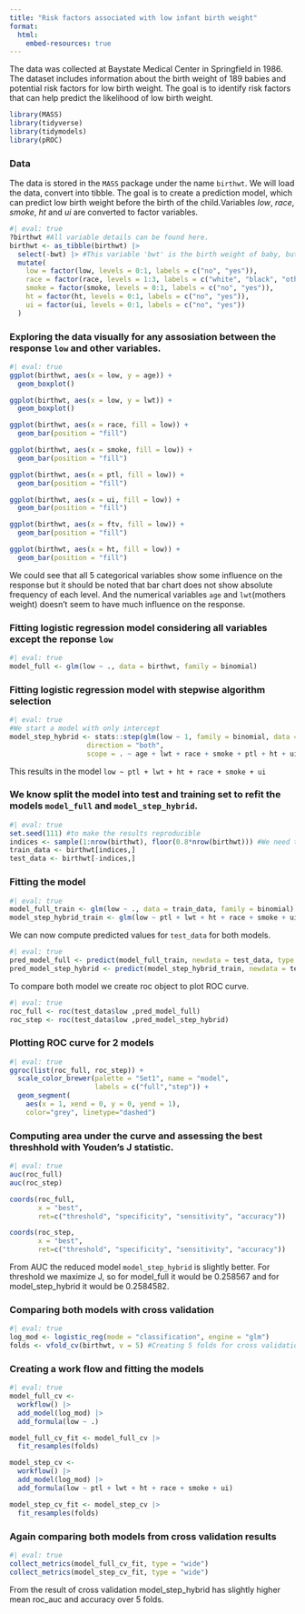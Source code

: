 ```yaml
---
title: "Risk factors associated with low infant birth weight"
format: 
  html:
    embed-resources: true
---
```


The data was collected at Baystate Medical Center in Springfield in 1986. The dataset includes information about the birth weight of 189 babies and potential risk factors for low birth weight. The goal is to identify risk factors that can help predict the likelihood of low birth weight.

```r
library(MASS)
library(tidyverse)
library(tidymodels)
library(pROC)
```

### Data

The data is stored in the `MASS` package under the name `birthwt`. We will load the data, convert into tibble. The goal is to create a prediction model, which can predict low birth weight before the birth of the child.Variables *low*, *race*, *smoke*, *ht* and *ui* are converted to factor variables.

```r
#| eval: true
?birthwt #All variable details can be found here.
birthwt <- as_tibble(birthwt) |>
  select(-bwt) |> #This variable 'bwt' is the birth weight of baby, but we want to predict low birth weight before the birth of the child.
  mutate(
    low = factor(low, levels = 0:1, labels = c("no", "yes")),
    race = factor(race, levels = 1:3, labels = c("white", "black", "other")),
    smoke = factor(smoke, levels = 0:1, labels = c("no", "yes")),
    ht = factor(ht, levels = 0:1, labels = c("no", "yes")),
    ui = factor(ui, levels = 0:1, labels = c("no", "yes"))
  )

```

### Exploring the data visually for any assosiation between the response `low` and other variables.

```r
#| eval: true
ggplot(birthwt, aes(x = low, y = age)) + 
  geom_boxplot()

ggplot(birthwt, aes(x = low, y = lwt)) + 
  geom_boxplot()

ggplot(birthwt, aes(x = race, fill = low)) + 
  geom_bar(position = "fill")

ggplot(birthwt, aes(x = smoke, fill = low)) + 
  geom_bar(position = "fill")

ggplot(birthwt, aes(x = ptl, fill = low)) + 
  geom_bar(position = "fill")

ggplot(birthwt, aes(x = ui, fill = low)) + 
  geom_bar(position = "fill")

ggplot(birthwt, aes(x = ftv, fill = low)) + 
  geom_bar(position = "fill")

ggplot(birthwt, aes(x = ht, fill = low)) + 
  geom_bar(position = "fill")
```

We could see that all 5 categorical variables show some influence on the response but it should be noted that bar chart does not show absolute frequency of each level. And the numerical variables `age` and `lwt`(mothers weight) doesn't seem to have much influence on the response.

### Fitting logistic regression model considering all variables except the reponse `low`

```r
#| eval: true
model_full <- glm(low ~ ., data = birthwt, family = binomial)
```

### Fitting logistic regression model with stepwise algorithm selection

```r
#| eval: true
#We start a model with only intercept
model_step_hybrid <- stats::step(glm(low ~ 1, family = binomial, data = birthwt),
                   direction = "both",
                   scope = . ~ age + lwt + race + smoke + ptl + ht + ui + ftv)
```

This results in the model `low ~ ptl + lwt + ht + race + smoke + ui`

### We know split the model into test and training set to refit the models `model_full` and `model_step_hybrid`.

```r
#| eval: true
set.seed(111) #to make the results reproducible
indices <- sample(1:nrow(birthwt), floor(0.8*nrow(birthwt))) #We need to sample 80 % of the data for training.
train_data <- birthwt[indices,]
test_data <- birthwt[-indices,]
```

### Fitting the model

```r
#| eval: true
model_full_train <- glm(low ~ ., data = train_data, family = binomial)
model_step_hybrid_train <- glm(low ~ ptl + lwt + ht + race + smoke + ui, data = train_data, family = binomial)
```

We can now compute predicted values for `test_data` for both models.

```r
#| eval: true
pred_model_full <- predict(model_full_train, newdata = test_data, type = "response")
pred_model_step_hybrid <- predict(model_step_hybrid_train, newdata = test_data, type = "response")
```

To compare both model we create roc object to plot ROC curve.

```r
#| eval: true
roc_full <- roc(test_data$low ,pred_model_full)
roc_step <- roc(test_data$low ,pred_model_step_hybrid)
```

### Plotting ROC curve for 2 models

```r
#| eval: true
ggroc(list(roc_full, roc_step)) +
  scale_color_brewer(palette = "Set1", name = "model",
                     labels = c("full","step")) +
  geom_segment(
    aes(x = 1, xend = 0, y = 0, yend = 1), 
    color="grey", linetype="dashed")
```

### Computing area under the curve and assessing the best threshhold with Youden’s J statistic.

```r
#| eval: true
auc(roc_full)
auc(roc_step)

coords(roc_full, 
       x = "best", 
       ret=c("threshold", "specificity", "sensitivity", "accuracy"))

coords(roc_step, 
       x = "best", 
       ret=c("threshold", "specificity", "sensitivity", "accuracy"))
```

From AUC the reduced model `model_step_hybrid` is slightly better. For threshold we maximize J, so for model_full it would be 0.258567 and for model_step_hybrid it would be 0.2584582.


### Comparing both models with cross validation

```r
#| eval: true
log_mod <- logistic_reg(mode = "classification", engine = "glm")
folds <- vfold_cv(birthwt, v = 5) #Creating 5 folds for cross validation
```

### Creating a work flow and fitting the models

```r
#| eval: true
model_full_cv <-
  workflow() |>
  add_model(log_mod) |>
  add_formula(low ~ .)

model_full_cv_fit <- model_full_cv |>
  fit_resamples(folds)

model_step_cv <-
  workflow() |>
  add_model(log_mod) |>
  add_formula(low ~ ptl + lwt + ht + race + smoke + ui)

model_step_cv_fit <- model_step_cv |>
  fit_resamples(folds)
```

### Again comparing both models from cross validation results

```r
#| eval: true
collect_metrics(model_full_cv_fit, type = "wide")
collect_metrics(model_step_cv_fit, type = "wide")
```
From the result of cross validation model_step_hybrid has slightly higher mean roc_auc and accuracy over 5 folds.


